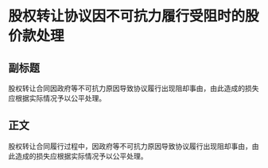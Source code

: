 # 股权转让协议因不可抗力履行受阻时的股价款处理
## 副标题
股权转让合同因政府等不可抗力原因导致协议履行出现阻却事由，由此造成的损失应根据实际情况予以公平处理。
## 正文
股权转让合同履行过程中，因政府等不可抗力原因导致协议履行出现阻却事由，由此造成的损失应根据实际情况予以公平处理。